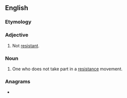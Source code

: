 ==English==

===Etymology===
{{prefix|en|non|resistant}}

===Adjective===
{{en-adj|-}}

# Not [[resistant]].

===Noun===
{{en-noun}}

# One who does not take part in a [[resistance]] movement.

===Anagrams===
* {{anagrams|en|a=aeinnnorsstt|transtension}}